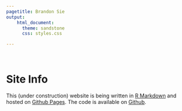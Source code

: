 ```yaml
---
pagetitle: Brandon Sie
output:
    html_document:
      theme: sandstone
      css: styles.css

---
```


<a class="anchor" id="siteinfo"></a>

<br>  

# Site Info  

This (under construction) website is being written in 
[R Markdown](https://rmarkdown.rstudio.com/) 
and hosted on [Github Pages](https://pages.github.com/). The code is available 
on [Github](https://github.com/brandonsie/brandonsie.github.io). 

